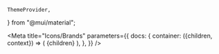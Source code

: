     ThemeProvider,
} from "@mui/material";


<Meta
    title="Icons/Brands"
    parameters={{
        docs: {
            container: ({children, context}) => (
                <DocsContainer context={context}>
                    <ThemeProvider theme={lightTheme}>
                        <CssBaseline/>
                        {children}
                    </ThemeProvider>
                </DocsContainer>
            ),
        },
    }}
/>

<IconsGrid iconModule={iconsModule}/>